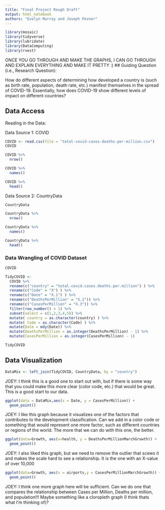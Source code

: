 ```yaml
---
title: "Final Project Rough Draft"
output: html_notebook
authors: "Evelyn Murray and Joseph Pevner"
---
```


```r
library(mosaic)
library(tidyverse)
library(lubridate)
library(DataComputing)
library(rvest)
```

ONCE YOU GO THROUGH AND MAKE THE GRAPHS, I CAN GO THROUGH AND EXPLAIN EVERYTHING AND MAKE IT PRETTY :)
## Guiding Question (i.e., Research Question):

How do different aspects of determining how developed a country is (such as birth rate, population, death rate, etc.) manifest themselves in the spread of COVID-19.  Essentially, how does COVID-19 show different levels of impact on different countries?


## Data Access

Reading in the Data:



Data Source 1: COVID
```r
COVID <- read.csv(file = "total-covid-cases-deaths-per-million.csv")
COVID
```

```r
COVID %>%
  nrow()
```
```r
COVID %>%
  names()
```
```r
COVID %>%
  head()
```



Data Source 2: CountryData
```r
CountryData
```

```r
CountryData %>%
  nrow()
```
```r
CountryData %>%
  names()
```
```r
CountryData %>%
  head()
```






### Data Wrangling of COVID Dataset

```r
COVID
```


```r
TidyCOVID <-
  COVID %>%
  rename(c("country" = "total.covid.cases.deaths.per.million") ) %>%
  rename(c("Code" = "X") ) %>%
  rename(c("Date" = "X.1") ) %>%
  rename(c("DeathsPerMillion" = "X.2")) %>%
  rename(c("CasesPerMillion" = "X.3")) %>%
  filter(row_number() > 1) %>%
  subset(select = c(1,2,3,4,5)) %>%
  mutate( country = as.character(country) ) %>%
  mutate( Code = as.character(Code) ) %>%
  mutate(Date = mdy(Date)) %>%
  mutate(DeathsPerMillion = as.integer(DeathsPerMillion) - 1) %>%
  mutate(CasesPerMillion = as.integer(CasesPerMillion) - 1)

```


```r
TidyCOVID

```




## Data Visualization
```r
DataMix <- left_join(TidyCOVID, CountryData, by = "country")
```

JOEY: I think this is a good one to start out with, but if there is some way that you could make this more clear (color code, etc.) that would be great.  This is a good start to our data.
```r

ggplot(data = DataMix,aes(x = Date, y = CasesPerMillion)) +
  geom_point() 


```

JOEY: I like this graph because it visualizes one of the factors that contributes to the development classification.  Can we add in a color code or something that would represent one more factor, such as different countries or regions of the world.  The more that we can do with this one, the better.

```r

ggplot(data=Growth, aes(x=health, y = DeathsPerMillionMarchGrowth)) +
  geom_point() 


```

JOEY:  I also liked this graph, but we need to remove the outlier that scews it and makes the scale hard to see a relationship.  It is the one with an X-value of over 10,000

```r
ggplot(data=Growth, aes(x = airports,y = CasesPerMillionMarchGrowth)) +
  geom_point()

```

JOEY: I think one more graph here will be sufficient. Can we do one that compares the relationship between Cases per Million, Deaths per million, and population!!! Maybe something like a cloropleth graph (I think thats what I'm thinking of)?
```r

```


